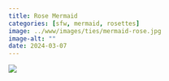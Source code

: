 ```yaml
---
title: Rose Mermaid
categories: [sfw, mermaid, rosettes]
image: ../www/images/ties/mermaid-rose.jpg
image-alt: ""
date: 2024-03-07
---
```


![](../www/images/ties/mermaid-rose.jpg)

